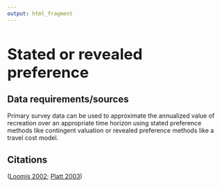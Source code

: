 ```yaml
---
output: html_fragment
---
```

<style type="text/css">
  h1{
  font-size: 2.5em;
}
</style>


# Stated or revealed preference 

## Data requirements/sources
Primary survey data can be used to approximate the annualized value of recreation over an appropriate time horizon using stated preference methods like contingent valuation or revealed preference methods like a travel cost model.

## Citations
([Loomis 2002](https://agupubs.onlinelibrary.wiley.com/doi/full/10.1029/2000WR000136){target="_blank"}; [Platt 2003](https://www.usbr.gov/tsc/techreferences/economics/DamRemovalPaper2.pdf){target="_blank"})
